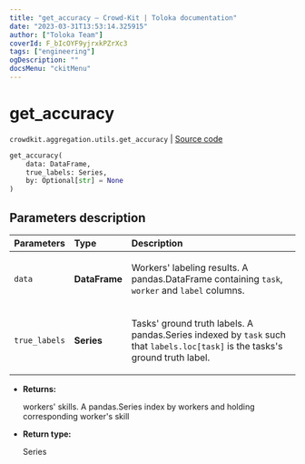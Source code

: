 ```yaml
---
title: "get_accuracy — Crowd-Kit | Toloka documentation"
date: "2023-03-31T13:53:14.325915"
author: ["Toloka Team"]
coverId: F_bIcOYF9yjrxkPZrXc3
tags: ["engineering"]
ogDescription: ""
docsMenu: "ckitMenu"
---
```


# get_accuracy

`crowdkit.aggregation.utils.get_accuracy` | [Source code](https://github.com/Toloka/crowd-kit/blob/v1.2.1/crowdkit/aggregation/utils.py#L129)

```python
get_accuracy(
    data: DataFrame,
    true_labels: Series,
    by: Optional[str] = None
)
```

## Parameters description

| Parameters | Type | Description |
| :----------| :----| :-----------|
`data`|**DataFrame**|<p>Workers' labeling results. A pandas.DataFrame containing `task`, `worker` and `label` columns.</p>
`true_labels`|**Series**|<p>Tasks' ground truth labels. A pandas.Series indexed by `task` such that `labels.loc[task]` is the tasks's ground truth label.</p>

* **Returns:**

  workers' skills.
A pandas.Series index by workers and holding corresponding worker's skill

* **Return type:**

  Series